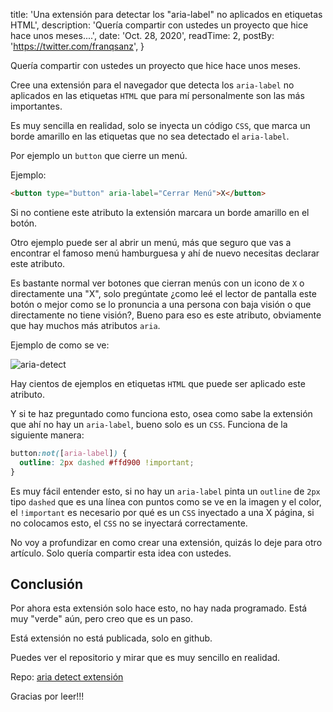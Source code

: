 
  title: 'Una extensión para detectar los "aria-label" no aplicados en etiquetas HTML',
  description: 'Quería compartir con ustedes un proyecto que hice hace unos meses....',
  date: 'Oct. 28, 2020',
  readTime: 2,
  postBy: 'https://twitter.com/franqsanz',
}


Quería compartir con ustedes un proyecto que hice hace unos meses.

Cree una extensión para el navegador que detecta los `aria-label` no aplicados en las etiquetas `HTML` que para mí personalmente son las más importantes.

Es muy sencilla en realidad, solo se inyecta un código `CSS`, que marca un borde amarillo en las etiquetas que no sea detectado el `aria-label`.

Por ejemplo un `button` que cierre un menú.

Ejemplo:

```HTML
<button type="button" aria-label="Cerrar Menú">X</button>
```

Si no contiene este atributo la extensión marcara un borde amarillo en el botón.

Otro ejemplo puede ser al abrir un menú, más que seguro que vas a encontrar el famoso menú hamburguesa y ahí de nuevo necesitas declarar este atributo.

Es bastante normal ver botones que cierran menús con un icono de `X` o directamente una "X", solo pregúntate ¿como leé el lector de pantalla este botón o mejor como se lo pronuncia a una persona con baja visión o que directamente no tiene visión?, Bueno para eso es este atributo, obviamente que hay muchos más atributos `aria`.

Ejemplo de como se ve:

![aria-detect](/aria-detect.png)

Hay cientos de ejemplos en etiquetas `HTML` que puede ser aplicado este atributo.

Y si te haz preguntado como funciona esto, osea como sabe la extensión que ahí no hay un `aria-label`, bueno solo es un `CSS`.
Funciona de la siguiente manera:

```CSS
button:not([aria-label]) {
  outline: 2px dashed #ffd900 !important;
}
```
Es muy fácil entender esto, si no hay un `aria-label` pinta un `outline` de `2px` tipo `dashed` que es una línea con puntos como se ve en la imagen y el color, el `!important` es necesario por qué es un `CSS` inyectado a una X página, si no colocamos esto, el `CSS` no se inyectará correctamente.

No voy a profundizar en como crear una extensión, quizás lo deje para otro artículo.
Solo quería compartir esta idea con ustedes.

## Conclusión
Por ahora esta extensión solo hace esto, no hay nada programado. Está muy "verde" aún, pero creo que es un paso.

Está extensión no está publicada, solo en github.

Puedes ver el repositorio y mirar que es muy sencillo en realidad.

Repo: [aria detect extensión](https://github.com/Franqsanz/aria-detect-extension)

Gracias por leer!!!